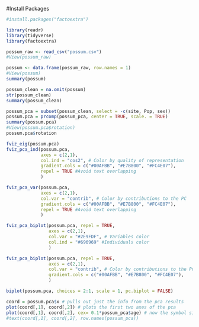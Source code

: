 
#Install Packages
```r
#install.packages("factoextra")
```



```r
library(readr)
library(tidyverse)
library(factoextra)
```


```r
possum_raw <- read_csv("possum.csv")
#View(possum_raw)
```


```r

possum <- data.frame(possum_raw, row.names = 1)
#View(possum)
summary(possum)
```


```r
possum_clean = na.omit(possum)
str(possum_clean)
summary(possum_clean)

```




```r
possum_pca = subset(possum_clean, select = -c(site, Pop, sex))
possum.pca = prcomp(possum_pca, center = TRUE, scale. = TRUE)
summary(possum.pca)
#View(possum.pca$rotation)
possum.pca$rotation

```


```r

fviz_eig(possum.pca)
fviz_pca_ind(possum.pca,
             axes = c(2,1),
             col.ind = "cos2", # Color by quality of representation
             gradient.cols = c("#00AFBB", "#E7B800", "#FC4E07"),
             repel = TRUE #Avoid text overlapping
             )
```


```r
fviz_pca_var(possum.pca,
             axes = c(2,1),
             col.var = "contrib", # Color by contributions to the PC
             gradient.cols = c("#00AFBB", "#E7B800", "#FC4E07"),
             repel = TRUE #Avoid text overlapping
             )
```


```r
fviz_pca_biplot(possum.pca, repel = TRUE,
                axes = c(2,1),
                col.var = "#2E9FDF", # Variables color
                col.ind = "#696969" #Individuals color
                )

fviz_pca_biplot(possum.pca, repel = TRUE,
                axes = c(2,1),
                col.var = "contrib", # Color by contributions to the PC
                gradient.cols = c("#00AFBB", "#E7B800", "#FC4E07"),
                )
```


```r
biplot(possum.pca, choices = 2:1, scale = 1, pc.biplot = FALSE)
```


```r
coord = possum.pca$x # pulls out just the info from the pca results
plot(coord[,1], coord[,2]) # plots the first two axes of the pca
plot(coord[,1], coord[,2], cex= 0.1*possum_pca$age) # now the symbol size tells you mpg
#text(coord[,1], coord[,2], row.names(possum_pca))
```

































































